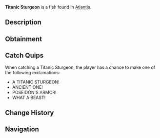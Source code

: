 {{FishInfobox
|image          = Titanic Sturgeon.png
|rarity         = Rare
|sea            = First Sea
|location       = [[Atlantis]]
|sublocation    = 
|sources        = Fishing Rod
|radar_location = 
|xp             = 450
|weather        = 
|time           = Night
|season         = 
|bait           = Seaweed
|base_weight    = 50
|base_value     = 900
|weight_range   = 25
|base_chance    = 12
|base_resil     = 40
}}
'''Titanic Sturgeon''' is a {{Rarity|Rare}} fish found in [[Atlantis]].

== Description ==
{{Description|An ancient species grown to impossible size in Poseidon's domain. Its armored scales could withstand the pressure of the deepest trenches.|Bestiary Entry}}

== Obtainment ==
{{Description|Patrols the deep waters of Poseidon's Pool.|Bestiary Hint}}
{{Fish Availability|
Atlantis/Poseidon Temple
|top_rods      = 
Trident Rod\146071.15\105887.68;
Leviathan's Fang Rod\145624.81\106977.65;
Free Spirit Rod\140640.75\101951.16;
Azure Of Lagoon\117291.55\84783.32;
Firefly Rod\114062.16\123839.86;
Brick Built Rod\89300\91834.75;
Lucky Rod\86327.24\83731.72;
Fast Rod\106067.17\103676.04;
Adventurer's Rod\101598.82\111472.4;
Candy Cane Rod\72385.01\86101.87;
Fungal Rod\90648.38\101415.18;
Antler Rod\80556.62\88933.4;
No-Life Rod\109813.68\81388.14;
Seraphic Rod\99287.92\74885.69;
Challenger's Rod\98816.87\74467.35;
Blazebringer Rod\98006.76\73964.06;
Ethereal Prism Rod\97884.93\74038.34;
Rod Of The Forgotten Fang\97814.03\73756.13;
Astralhook Rod\97285.16\74326.72;
Verdant Shear Rod\93643.75\70888.75;
Zeus Rod\93562.19\69746.65;
Rod Of The Exalted One\92584.5\67577.94;
Rod Of The Depths\90896.31\67123.61;
Depthseeker Rod\88593.65\66332.25;
Volcanic Rod\88082.13\62722.65;
Avalanche Rod\84946.41\60824.5;
Steady Rod\32271.06\23855.42
|recommended   = Trident Rod
}}

== Catch Quips ==
When catching a Titanic Sturgeon, the player has a chance to make one of the following exclamations:
* A TITANIC STURGEON!
* ANCIENT ONE!
* POSEIDON'S ARMOR!
* WHAT A BEAST!

== Change History ==
{{Change History|{{subst:Current Version}}}}

== Navigation ==
{{Fish Navbox|Atlantis}}